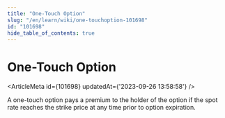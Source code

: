 ```yaml
---
title: "One-Touch Option"
slug: "/en/learn/wiki/one-touchoption-101698"
id: "101698"
hide_table_of_contents: true
---
```



# One-Touch Option

<ArticleMeta id={101698} updatedAt={'2023-09-26 13:58:58'} />
<div className='border-solid border-b border-t-0 my-4 border-[var(--ifm-color-gray-300)]' />

A one-touch option pays a premium to the holder of the option if the spot rate reaches the strike price at any time prior to option expiration.
